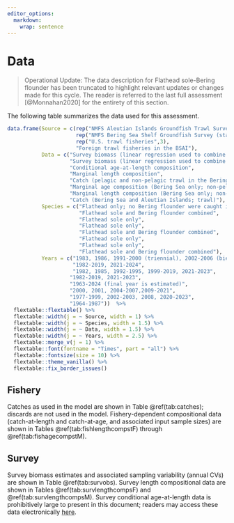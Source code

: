 ```yaml
---
editor_options: 
  markdown: 
    wrap: sentence
---
```

\newpage

# Data

> Operational Update: The data description for Flathead sole-Bering flounder has been truncated to highlight relevant updates or changes made for this cycle. The reader is referred to the last full assessment [@Monnahan2020] for the entirety of this section. 

The following table summarizes the data used for this assessment.

```r

data.frame(Source = c(rep("NMFS Aleutian Islands Groundfish Trawl Survey", 1),
                      rep("NMFS Bering Sea Shelf Groundfish Survey (standard survey area only; excludes survey strata 70, 81, 82, 90, 140, 150, and 160)", 3),
                      rep("U.S. trawl fisheries",3),
                      "Foreign trawl fisheries in the BSAI"),
           Data = c("Survey biomass (linear regression used to combine BS shelf survey estimates with AI survey estimates for a single survey biomass index)",
                    "Survey biomass (linear regression used to combine BS shelf survey estimates with AI survey estimates for a single survey biomass index)                        ",
                    "Conditional age-at-length composition", 
                    "Marginal length composition",
                    "Catch (pelagic and non-pelagic trawl in the Bering Sea and Aleutian Islands; a very small amount of catch is taken with hook and line and is included in the total catch biomass)",
                    "Marginal age composition (Bering Sea only; non-pelagic trawl only)",
                    "Marginal length composition (Bering Sea only; non-pelagic trawl only)",
                    "Catch (Bering Sea and Aleutian Islands; trawl)"),
           Species = c("Flathead only; no Bering flounder were caught in the Aleutian Islands",
                       "Flathead sole and Bering flounder combined",
                       "Flathead sole only", 
                       "Flathead sole only",
                       "Flathead sole and Bering flounder combined",
                       "Flathead sole only",
                       "Flathead sole only",
                       "Flathead sole and Bering flounder combined"),
           Years = c("1983, 1986, 1991-2000 (triennial), 2002-2006 (biennial), 2010-2022 (biennial)",
                     "1982-2019, 2021-2024",
                     "1982, 1985, 1992-1995, 1999-2019, 2021-2023", 
                    "1982-2019, 2021-2023",
                    "1963-2024 (final year is estimated)",
                    "2000, 2001, 2004-2007,2009-2021",
                    "1977-1999, 2002-2003, 2008, 2020-2023",
                    "1964-1987"))  %>% 
  flextable::flextable() %>% 
  flextable::width(j = ~ Source, width = 1) %>% 
  flextable::width(j = ~ Species, width = 1.5) %>% 
  flextable::width(j = ~ Data, width = 1.5) %>% 
  flextable::width(j = ~ Years, width = 2.5) %>% 
  flextable::merge_v(j = 1) %>% 
  flextable::font(fontname = "Times", part = "all") %>% 
  flextable::fontsize(size = 10) %>% 
  flextable::theme_vanilla() %>% 
  flextable::fix_border_issues() 

```


## Fishery

Catches as used in the model are shown in Table \@ref(tab:catches); discards are not used in the model. Fishery-dependent compositional data (catch-at-length and catch-at-age, and associated input sample sizes) are shown in Tables \@ref(tab:fishlengthcompstF) through \@ref(tab:fishagecompstM).

## Survey

Survey biomass estimates and associated sampling variability (annual CVs) are shown in Table \@ref(tab:survobs). Survey length compositional data are shown in Tables \@ref(tab:survlengthcompsF) and \@ref(tab:survlengthcompsM). Survey conditional age-at-length data is prohibitively large to present in this document; readers may access these data electronically [here](https://github.com/afsc-assessments/bsai-fhs/blob/bafa7658d31e0b99fe11d626a58e1c01807c69ee/2024/mgmt/18.2c_2024/2020_BSAI_FHS.dat#L277).
 
